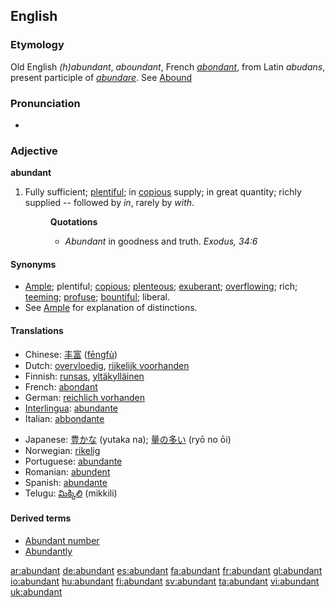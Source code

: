 ==English==

===Etymology===
Old English ''(h)abundant'', ''aboundant'', French ''[[abondant]]'', from Latin ''abudans'', present participle of ''[[abundare]]''. See [[Abound]]

===Pronunciation===
*{{audio|en-us-abundant.ogg|Audio (US)}}


===Adjective===
'''abundant'''

# Fully sufficient; [[plentiful]]; in [[copious]] supply; in great quantity; richly supplied -- followed by ''in'', rarely by ''with''.
#:'''Quotations'''
#:*''Abundant'' in goodness and truth. ''Exodus, 34:6''

====Synonyms====
*[[Ample]]; plentiful; [[copious]]; [[plenteous]]; [[exuberant]]; [[overflowing]]; rich; [[teeming]]; [[profuse]]; [[bountiful]]; liberal. 
*See [[Ample]] for explanation of distinctions.

====Translations====
{{top}}
*Chinese: [[丰富]] ([[fēngfù]])
*Dutch: [[overvloedig]], [[rijkelijk voorhanden]]
*Finnish: [[runsas]], [[yltäkylläinen]]
*French: [[abondant]]
*German: [[reichlich vorhanden]]
*[[Interlingua]]: [[abundante]]
*Italian: [[abbondante]]
{{mid}}
*Japanese: [[豊かな]] (yutaka na); [[量の多い]] (ryō no ōi)
*Norwegian: [[rikelig]]
*Portuguese: [[abundante]]
*Romanian: [[abundent]]
*Spanish: [[abundante]]
*Telugu: [[మిక్కిలి]] (mikkili)
{{bottom}}

====Derived terms====
*[[Abundant number]]
*[[Abundantly]]

[[ar:abundant]]
[[de:abundant]]
[[es:abundant]]
[[fa:abundant]]
[[fr:abundant]]
[[gl:abundant]]
[[io:abundant]]
[[hu:abundant]]
[[fi:abundant]]
[[sv:abundant]]
[[ta:abundant]]
[[vi:abundant]]
[[uk:abundant]]